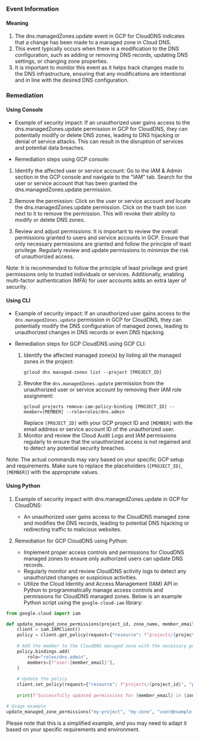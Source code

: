 
### Event Information

#### Meaning

1. The dns.managedZones.update event in GCP for CloudDNS indicates that a change has been made to a managed zone in Cloud DNS.
2. This event typically occurs when there is a modification to the DNS configuration, such as adding or removing DNS records, updating DNS settings, or changing zone properties.
3. It is important to monitor this event as it helps track changes made to the DNS infrastructure, ensuring that any modifications are intentional and in line with the desired DNS configuration.

### Remediation

#### Using Console

- Example of security impact: If an unauthorized user gains access to the dns.managedZones.update permission in GCP for CloudDNS, they can potentially modify or delete DNS zones, leading to DNS hijacking or denial of service attacks. This can result in the disruption of services and potential data breaches.

- Remediation steps using GCP console:
1. Identify the affected user or service account: Go to the IAM & Admin section in the GCP console and navigate to the "IAM" tab. Search for the user or service account that has been granted the dns.managedZones.update permission.

2. Remove the permission: Click on the user or service account and locate the dns.managedZones.update permission. Click on the trash bin icon next to it to remove the permission. This will revoke their ability to modify or delete DNS zones.

3. Review and adjust permissions: It is important to review the overall permissions granted to users and service accounts in GCP. Ensure that only necessary permissions are granted and follow the principle of least privilege. Regularly review and update permissions to minimize the risk of unauthorized access.

Note: It is recommended to follow the principle of least privilege and grant permissions only to trusted individuals or services. Additionally, enabling multi-factor authentication (MFA) for user accounts adds an extra layer of security.

#### Using CLI

- Example of security impact: If an unauthorized user gains access to the `dns.managedZones.update` permission in GCP for CloudDNS, they can potentially modify the DNS configuration of managed zones, leading to unauthorized changes in DNS records or even DNS hijacking.

- Remediation steps for GCP CloudDNS using GCP CLI:
  1. Identify the affected managed zone(s) by listing all the managed zones in the project:
     ```
     gcloud dns managed-zones list --project [PROJECT_ID]
     ```
  2. Revoke the `dns.managedZones.update` permission from the unauthorized user or service account by removing their IAM role assignment:
     ```
     gcloud projects remove-iam-policy-binding [PROJECT_ID] --member=[MEMBER] --role=roles/dns.admin
     ```
     Replace `[PROJECT_ID]` with your GCP project ID and `[MEMBER]` with the email address or service account ID of the unauthorized user.
  3. Monitor and review the Cloud Audit Logs and IAM permissions regularly to ensure that the unauthorized access is not regained and to detect any potential security breaches.

Note: The actual commands may vary based on your specific GCP setup and requirements. Make sure to replace the placeholders (`[PROJECT_ID]`, `[MEMBER]`) with the appropriate values.

#### Using Python

1. Example of security impact with dns.managedZones.update in GCP for CloudDNS:
   - An unauthorized user gains access to the CloudDNS managed zone and modifies the DNS records, leading to potential DNS hijacking or redirecting traffic to malicious websites.

2. Remediation for GCP CloudDNS using Python:
   - Implement proper access controls and permissions for CloudDNS managed zones to ensure only authorized users can update DNS records.
   - Regularly monitor and review CloudDNS activity logs to detect any unauthorized changes or suspicious activities.
   - Utilize the Cloud Identity and Access Management (IAM) API in Python to programmatically manage access controls and permissions for CloudDNS managed zones. Below is an example Python script using the `google-cloud-iam` library:

```python
from google.cloud import iam

def update_managed_zone_permissions(project_id, zone_name, member_email):
    client = iam.IAMClient()
    policy = client.get_policy(request={"resource": f"projects/{project_id}"})
    
    # Add the member to the CloudDNS managed zone with the necessary permissions
    policy.bindings.add(
        role="roles/dns.admin",
        members=[f"user:{member_email}"],
    )
    
    # Update the policy
    client.set_policy(request={"resource": f"projects/{project_id}", "policy": policy})
    
    print(f"Successfully updated permissions for {member_email} in {zone_name}.")

# Usage example
update_managed_zone_permissions("my-project", "my-zone", "user@example.com")
```

Please note that this is a simplified example, and you may need to adapt it based on your specific requirements and environment.

